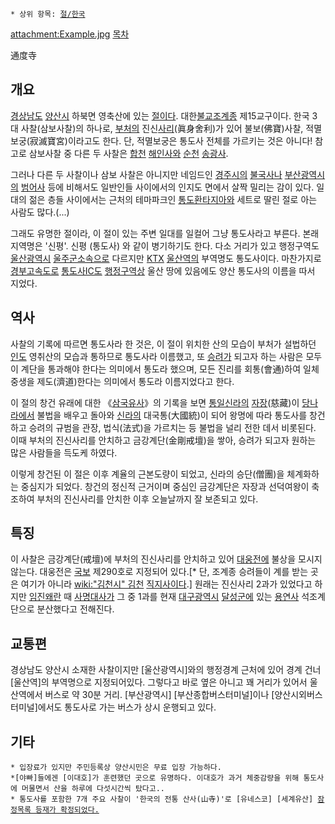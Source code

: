  * 상위 항목: [[절/한국]]

attachment:Example.jpg
[[목차]]

通度寺

== 개요 ==
[[경상남도]] [[양산시]] 하북면 영축산에 있는 [[절]]이다. 대한[[불교]]조계종 제15교구이다. 한국 3대 사찰(삼보사찰)의 하나로, [[부처]]의 진신[[사리]](眞身舍利)가 있어 불보(佛寶)사찰, 적멸보궁(寂滅寶宮)이라고도 한다. 단, 적멸보궁은 통도사 전체를 가르키는 것은 아니다! 참고로 삼보사찰 중 다른 두 사찰은 [[합천]] [[해인사]]와 [[순천]] [[송광사]]. 

그러나 다른 두 사찰이나 삼보 사찰은 아니지만 네임드인 [[경주시]]의 [[불국사]]나 [[부산광역시]]의 [[범어사]] 등에 비해서도 일반인들 사이에서의 인지도 면에서 살짝 밀리는 감이 있다. 일대의 젊은 층들 사이에서는 근처의 테마파크인 [[통도환타지아]]와 세트로 딸린 절로 아는 사람도 많다.(...) 

그래도 유명한 절이라, 이 절이 있는 주변 일대를 일컬어 그냥 통도사라고 부른다. 본래 지역명은 '신평'. 신평 (통도사) 와 같이 병기하기도 한다. 다소 거리가 있고 행정구역도 [[울산광역시]] [[울주군]]소속으로 다르지만 [[KTX]] [[울산역]]의 부역명도 통도사이다. 마찬가지로 [[경부고속도로]] [[통도사IC]]도 [[행정구역]]상 울산 땅에 있음에도 양산 통도사의 이름을 따서 지었다.

== 역사 ==
사찰의 기록에 따르면 통도사라 한 것은, 이 절이 위치한 산의 모습이 부처가 설법하던 [[인도]] 영취산의 모습과 통하므로 통도사라 이름했고, 또 [[승려]]가 되고자 하는 사람은 모두 이 계단을 통과해야 한다는 의미에서 통도라 했으며, 모든 진리를 회통(會通)하여 일체중생을 제도(濟道)한다는 의미에서 통도라 이름지었다고 한다.

이 절의 창건 유래에 대한 《[[삼국유사]]》의 기록을 보면 [[통일신라]]의 [[자장]](慈藏)이 [[당나라]]에서 불법을 배우고 돌아와 [[신라]]의 대국통(大國統)이 되어 왕명에 따라 통도사를 창건하고 승려의 규범을 관장, 법식(法式)을 가르치는 등 불법을 널리 전한 데서 비롯된다. 이때 부처의 진신사리를 안치하고 금강계단(金剛戒壇)을 쌓아, 승려가 되고자 원하는 많은 사람들을 득도케 하였다.

이렇게 창건된 이 절은 이후 계율의 근본도량이 되었고, 신라의 승단(僧團)을 체계화하는 중심지가 되었다. 창건의 정신적 근거이며 중심인 금강계단은 자장과 선덕여왕이 축조하여 부처의 진신사리를 안치한 이후 오늘날까지 잘 보존되고 있다. 

== 특징 ==
이 사찰은 금강계단(戒壇)에 부처의 진신사리를 안치하고 있어 [[대웅전]]에 불상을 모시지 않는다. 대웅전은 [[국보]] 제290호로 지정되어 있다.[* 단, 조계종 승려들이 계를 받는 곳은 여기가 아니라 [[wiki:"김천시" 김천]] [[직지사]]이다.] 원래는 진신사리 2과가 있었다고 하지만 [[임진왜란]] 때 [[사명대사]]가 그 중 1과를 현재 [[대구광역시]] [[달성군]]에 있는 [[용연사]] 석조계단으로 분산했다고 전해진다.

== 교통편 ==
경상남도 양산시 소재한 사찰이지만 [울산광역시]와의 행정경계 근처에 있어 경계 건너 [울산역]의 부역명으로 지정되어있다. 그렇다고 바로 옆은 아니고 꽤 거리가 있어서 울산역에서 버스로 약 30분 거리. [부산광역시] [부산종합버스터미널]이나 [양산시외버스터미널]에서도 통도사로 가는 버스가 상시 운행되고 있다.

== 기타 ==
 * 입장료가 있지만 주민등록상 양산시민은 무료 입장 가능하다.
 *[야빠]들에겐 [이대호]가 훈련했던 곳으로 유명하다. 이대호가 과거 체중감량을 위해 통도사에 머물면서 산을 하루에 다섯시간씩 탔다고..
 * 통도사를 포함한 7개 주요 사찰이 '한국의 전통 산사(山寺)'로 [유네스코] [세계유산] [http://www.idomin.com/news/articleView.html?idxno=433977 잠정목록 등재가 확정되었다.]
